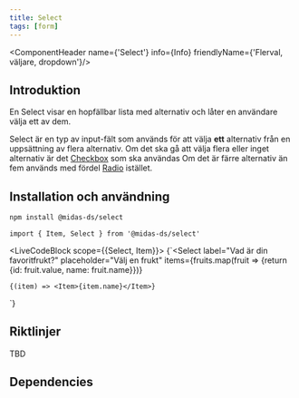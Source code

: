 ```yaml
---
title: Select
tags: [form]
---
```


<ComponentHeader name={'Select'} info={Info} friendlyName={'Flerval, väljare, dropdown'}/>

## Introduktion

En Select visar en hopfällbar lista med alternativ och låter en användare välja ett av dem.

Select är en typ av input-fält som används för att välja **ett** alternativ från en uppsättning av flera alternativ. Om det ska gå att välja flera eller inget alternativ är det [Checkbox](./checkbox.mdx) som ska användas
Om det är färre alternativ än fem används med fördel [Radio](./radio.mdx) istället.

## Installation och användning

```bash npm2yarn
npm install @midas-ds/select
```

```tsx
import { Item, Select } from '@midas-ds/select'
```

<LiveCodeBlock scope={{Select, Item}}>
{`<Select
    label="Vad är din favoritfrukt?"
    placeholder="Välj en frukt"
    items={fruits.map(fruit => {return {id: fruit.value, name: fruit.name}})}
>
    {(item) => <Item>{item.name}</Item>}
</Select>`}
</LiveCodeBlock>

## Riktlinjer
TBD

## Dependencies

<ComponentFooter info={Info}/>
